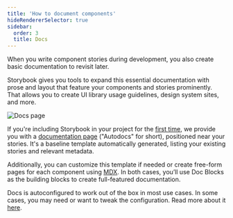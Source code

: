 ```yaml
---
title: 'How to document components'
hideRendererSelector: true
sidebar:
  order: 3
  title: Docs
---
```


When you write component stories during development, you also create basic documentation to revisit later.

Storybook gives you tools to expand this essential documentation with prose and layout that feature your components and stories prominently. That allows you to create UI library usage guidelines, design system sites, and more.

![Docs page](../_assets/writing-docs/docs-completed.png)

If you're including Storybook in your project for the [first time](../get-started/index.mdx), we provide you with a [documentation page](./autodocs.mdx) ("Autodocs" for short), positioned near your stories. It's a baseline template automatically generated, listing your existing stories and relevant metadata.

Additionally, you can customize this template if needed or create free-form pages for each component using [MDX](./mdx.mdx). In both cases, you’ll use Doc Blocks as the building blocks to create full-featured documentation.

Docs is autoconfigured to work out of the box in most use cases. In some cases, you may need or want to tweak the configuration. Read more about it [here](https://storybook.js.org/addons/@storybook/addon-docs).
